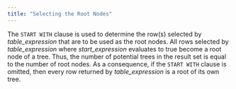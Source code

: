 ```yaml
---
title: "Selecting the Root Nodes"
---
```


<div id="selecting_the_root_nodes" class="registered_link"></div>

The `START WITH` clause is used to determine the row(s) selected by *table_expression* that are to be used as the root nodes. All rows selected by *table_expression* where *start_expression* evaluates to true become a root node of a tree. Thus, the number of potential trees in the result set is equal to the number of root nodes. As a consequence, if the `START WITH` clause is omitted, then every row returned by *table_expression* is a root of its own tree.
